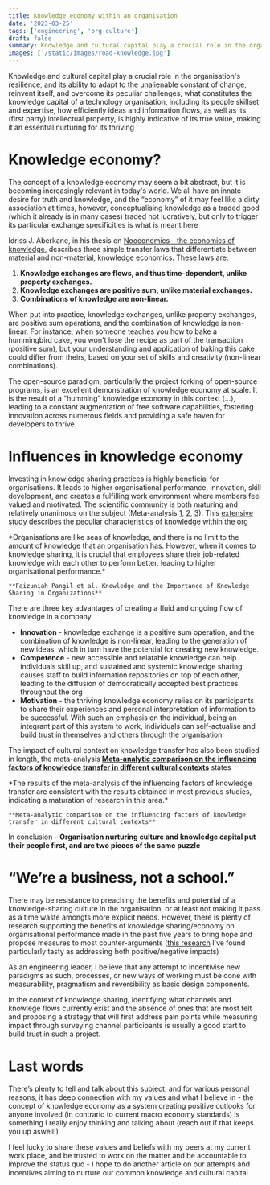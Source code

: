 ```yaml
---
title: Knowledge economy within an organisation
date: '2023-03-25'
tags: ['engineering', 'org-culture']
draft: false
summary: Knowledge and cultural capital play a crucial role in the organisation's resilience, and its ability to adapt to the unalienable constant of change, reinvent itself, and overcome its peculiar challenges; what constitutes the knowledge capital of a technology organisation, including its people skillset and expertise, how efficiently ideas and information flows, as well as its (first party) intellectual property, is highly indicative of its true value, making it an essential nurturing for its thriving
images: ['/static/images/road-knowledge.jpg']
---
```


Knowledge and cultural capital play a crucial role in the organisation's resilience, and its ability to adapt to the unalienable constant of change, reinvent itself, and overcome its peculiar challenges; what constitutes the knowledge capital of a technology organisation, including its people skillset and expertise, how efficiently ideas and information flows, as well as its (first party) intellectual property, is highly indicative of its true value, making it an essential nurturing for its thriving

# Knowledge economy?

The concept of a knowledge economy may seem a bit abstract, but it is becoming increasingly relevant in today's world. We all have an innate desire for truth and knowledge, and the “economy” of it may feel like a dirty association at times, however, conceptualising knowledge as a traded good (which it already is in many cases) traded not lucratively, but only to trigger its particular exchange specificities is what is meant here

Idriss J. Aberkane, in his thesis on [Nooconomics - the economics of knowledge](https://link.springer.com/chapter/10.1007/978-3-319-45901-1_30), describes three simple transfer laws that differentiate between material and non-material, knowledge economics. These laws are:

1. **Knowledge exchanges are flows, and thus time-dependent, unlike property exchanges.**
2. **Knowledge exchanges are positive sum, unlike material exchanges.**
3. **Combinations of knowledge are non-linear.**

When put into practice, knowledge exchanges, unlike property exchanges, are positive sum operations, and the combination of knowledge is non-linear. For instance, when someone teaches you how to bake a hummingbird cake, you won't lose the recipe as part of the transaction (positive sum), but your understanding and application of baking this cake could differ from theirs, based on your set of skills and creativity (non-linear combinations).

The open-source paradigm, particularly the project forking of open-source programs, is an excellent demonstration of knowledge economy at scale. It is the result of a “humming” knowledge economy in this context (…), leading to a constant augmentation of free software capabilities, fostering innovation across numerous fields and providing a safe haven for developers to thrive.

# Influences in knowledge economy

Investing in knowledge sharing practices is highly beneficial for organisations. It leads to higher organisational performance, innovation, skill development, and creates a fulfilling work environment where members feel valued and motivated. The scientific community is both maturing and relatively unanimous on the subject (Meta-analysis [1](https://psycnet.apa.org/record/2009-02898-017), [2](https://aisel.aisnet.org/cgi/viewcontent.cgi?article=1058&context=pajais), [3](https://www.emerald.com/insight/content/doi/10.1108/JKM-08-2013-0316/full/html)). This [extensive study](http://repo.uum.edu.my/id/eprint/16360/1/15.pdf) describes the peculiar characteristics of knowledge within the org

<div class="rounded-lg bg-clip-padding p-4 pl-6 pr-6 bg-blue-700/[.09] border-4 border-blue-400">
  <p>
    *Organisations are like seas of knowledge, and there is no limit to the amount of knowledge that an organisation has.  However, when it comes to knowledge sharing, it is crucial that employees share their job-related knowledge with each other to perform better, leading to higher organisational performance.*

    **Faizuniah Pangil et al. Knowledge and the Importance of Knowledge Sharing in Organizations**

  </p>
</div>

There are three key advantages of creating a fluid and ongoing flow of knowledge in a company.

- **Innovation** - knowledge exchange is a positive sum operation, and the combination of knowledge is non-linear, leading to the generation of new ideas, which in turn have the potential for creating new knowledge.
- **Competence** - new accessible and relatable knowledge can help individuals skill up, and sustained and systemic knowledge sharing causes staff to build information repositories on top of each other, leading to the diffusion of democratically accepted best practices throughout the org
- **Motivation** - the thriving knowledge economy relies on its participants to share their experiences and personal interpretation of information to be successful. With such an emphasis on the individual, being an integrant part of this system to work, individuals can self-actualise and build trust in themselves and others through the organisation.

The impact of cultural context on knowledge transfer has also been studied in length, the meta-analysis **[Meta-analytic comparison on the influencing factors of knowledge transfer in different cultural contexts](https://www.emerald.com/insight/content/doi/10.1108/JKM-08-2013-0316/full/html)** states

<div class="rounded-lg bg-clip-padding p-4 pl-6 pr-6 bg-blue-700/[.09] border-4 border-blue-400">
  <p>
    *The results of the meta-analysis of the influencing factors of knowledge transfer are
    consistent with the results obtained in most previous studies, indicating a maturation of
    research in this area.*

    **Meta-analytic comparison on the influencing factors of knowledge transfer in different cultural contexts**

  </p>
</div>

In conclusion - **Organisation nurturing culture and knowledge capital put their people first, and are two pieces of the same puzzle**

# “We’re a business, not a school.”

There may be resistance to preaching the benefits and potential of a knowledge-sharing culture in the organisation, or at least not making it pass as a time waste amongts more explicit needs. However, there is plenty of research supporting the benefits of knowledge sharing/economy on organisational performance made in the past five years to bring hope and propose measures to most counter-arguments ([this research](https://www.atlantis-press.com/proceedings/icesem-17/25884794) I’ve found particularly tasty as addressing both positive/negative impacts)

As an engineering leader, I believe that any attempt to incentivise new paradigms as such, processes, or new ways of working must be done with measurability, pragmatism and reversibility as basic design components.

In the context of knowledge sharing, identifying what channels and knowlege flows currently exist and the absence of ones that are most felt and proposing a strategy that will first address pain points while measuring impact through surveying channel participants is usually a good start to build trust in such a project.

# Last words

There’s plenty to tell and talk about this subject, and for various personal reasons, it has deep connection with my values and what I believe in - the concept of knowledge economy as a system creating positive outlooks for anyone involved (in contrario to current macro economy standards) is something I really enjoy thinking and talking about (reach out if that keeps you up aswell!)

I feel lucky to share these values and beliefs with my peers at my current work place, and be trusted to work on the matter and be accountable to improve the status quo - I hope to do another article on our attempts and incentives aiming to nurture our common knowledge and cultural capital
